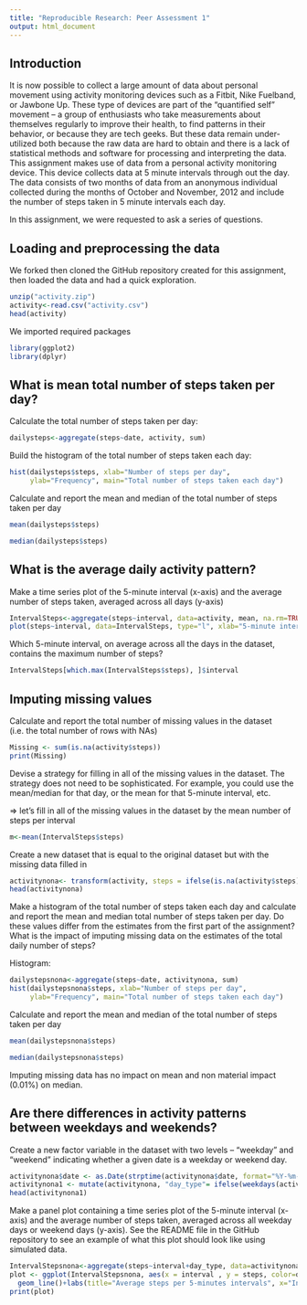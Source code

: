 ```yaml
---
title: "Reproducible Research: Peer Assessment 1"
output: html_document
---
```



## Introduction

It is now possible to collect a large amount of data about personal movement using activity monitoring devices such as a Fitbit, Nike Fuelband, or Jawbone Up. These type of devices are part of the “quantified self” movement – a group of enthusiasts who take measurements about themselves regularly to improve their health, to find patterns in their behavior, or because they are tech geeks. But these data remain under-utilized both because the raw data are hard to obtain and there is a lack of statistical methods and software for processing and interpreting the data.
This assignment makes use of data from a personal activity monitoring device. This device collects data at 5 minute intervals through out the day. The data consists of two months of data from an anonymous individual collected during the months of October and November, 2012 and include the number of steps taken in 5 minute intervals each day.

In this assignment, we were requested to ask a series of questions.

## Loading and preprocessing the data

We forked then cloned the GitHub repository created for this assignment, then loaded the data and had a quick exploration.
```r
unzip("activity.zip")
activity<-read.csv("activity.csv")
head(activity)
```

We imported required packages
```r
library(ggplot2)
library(dplyr)
```


## What is mean total number of steps taken per day?

Calculate the total number of steps taken per day:
```r
dailysteps<-aggregate(steps~date, activity, sum)
```

Build the histogram of the total number of steps taken each day:
```r
hist(dailysteps$steps, xlab="Number of steps per day", 
     ylab="Frequency", main="Total number of steps taken each day")
```

Calculate and report the mean and median of the total number of steps taken per day
```r
mean(dailysteps$steps)
```

```r
median(dailysteps$steps)
```


## What is the average daily activity pattern?

Make a time series plot of the 5-minute interval (x-axis) and the average number of steps taken, averaged across all days (y-axis)
```r
IntervalSteps<-aggregate(steps~interval, data=activity, mean, na.rm=TRUE)
plot(steps~interval, data=IntervalSteps, type="l", xlab="5-minute intervals", ylab=("Average number of steps taken"))
```

Which 5-minute interval, on average across all the days in the dataset, contains the maximum number of steps?
```r
IntervalSteps[which.max(IntervalSteps$steps), ]$interval
```


## Imputing missing values

Calculate and report the total number of missing values in the dataset (i.e. the total number of rows with NAs)
```r
Missing <- sum(is.na(activity$steps))
print(Missing)
```

Devise a strategy for filling in all of the missing values in the dataset. The strategy does not need to be sophisticated. For example, you could use the mean/median for that day, or the mean for that 5-minute interval, etc.

=> let's fill in all of the missing values in the dataset by the mean number of steps per interval
```r
m<-mean(IntervalSteps$steps)
```

Create a new dataset that is equal to the original dataset but with the missing data filled in
```r
activitynona<- transform(activity, steps = ifelse(is.na(activity$steps), m, activity$steps))
head(activitynona)
```

Make a histogram of the total number of steps taken each day and calculate and report the mean and median total number of steps taken per day. Do these values differ from the estimates from the first part of the assignment? What is the impact of imputing missing data on the estimates of the total daily number of steps?

Histogram:
```r
dailystepsnona<-aggregate(steps~date, activitynona, sum)
hist(dailystepsnona$steps, xlab="Number of steps per day", 
     ylab="Frequency", main="Total number of steps taken each day")
```


Calculate and report the mean and median of the total number of steps taken per day
```r
mean(dailystepsnona$steps)
```

```r
median(dailystepsnona$steps)
```

Imputing missing data has no impact on mean and non material impact (0.01%) on median.

## Are there differences in activity patterns between weekdays and weekends?

Create a new factor variable in the dataset with two levels – "weekday" and "weekend" indicating whether a given date is a weekday or weekend day.
```r
activitynona$date <- as.Date(strptime(activitynona$date, format="%Y-%m-%d"))
activitynona1 <- mutate(activitynona, "day_type"= ifelse(weekdays(activitynona$date)=="samedi" | weekdays(activitynona$date)=="dimanche", "Weekend", "Weekday"))
head(activitynona1)
```

Make a panel plot containing a time series plot of the 5-minute interval (x-axis) and the average number of steps taken, averaged across all weekday days or weekend days (y-axis). See the README file in the GitHub repository to see an example of what this plot should look like using simulated data.
```r
IntervalStepsnona<-aggregate(steps~interval+day_type, data=activitynona1, mean)
plot <- ggplot(IntervalStepsnona, aes(x = interval , y = steps, color=day_type)) + facet_wrap(~day_type, ncol = 1, nrow=2) +
  geom_line()+labs(title="Average steps per 5-minutes intervals", x="Intervals", y="Number of steps")
print(plot)
```




